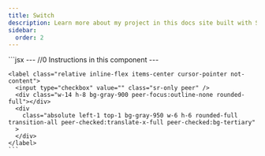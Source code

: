 ```yaml
---
title: Switch
description: Learn more about my project in this docs site built with Starlight.
sidebar:
  order: 2
---
```



<Tabs>
  <TabItem label="Preview">
    <div class="flex justify-center">
      <Switch />
    </div>
  </TabItem>
  <TabItem label="Code">
    ```jsx
    <!-- src/components/Switch.astro -->
    ---
    //0 Instructions in this component
    ---

    <label class="relative inline-flex items-center cursor-pointer not-content">
      <input type="checkbox" value="" class="sr-only peer" />
      <div class="w-14 h-8 bg-gray-900 peer-focus:outline-none rounded-full"></div>
      <div
        class="absolute left-1 top-1 bg-gray-950 w-6 h-6 rounded-full transition-all peer-checked:translate-x-full peer-checked:bg-tertiary"
      >
      </div>
    </label>
    ```
  </TabItem>
</Tabs> 